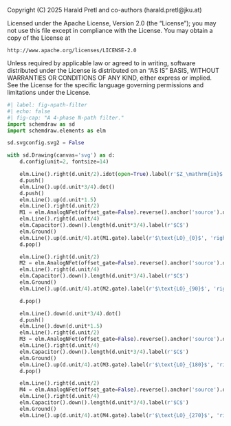 ::: {.content-hidden}
Copyright (C) 2025 Harald Pretl and co-authors (harald.pretl@jku.at)

Licensed under the Apache License, Version 2.0 (the "License");
you may not use this file except in compliance with the License.
You may obtain a copy of the License at

    http://www.apache.org/licenses/LICENSE-2.0

Unless required by applicable law or agreed to in writing, software
distributed under the License is distributed on an "AS IS" BASIS,
WITHOUT WARRANTIES OR CONDITIONS OF ANY KIND, either express or implied.
See the License for the specific language governing permissions and
limitations under the License.
:::

```python
#| label: fig-npath-filter
#| echo: false
#| fig-cap: "A 4-phase N-path filter."
import schemdraw as sd
import schemdraw.elements as elm

sd.svgconfig.svg2 = False

with sd.Drawing(canvas='svg') as d:
    d.config(unit=2, fontsize=14)

    elm.Line().right(d.unit/2).idot(open=True).label(r'$Z_\mathrm{in}$', 'left').dot()
    d.push()
    elm.Line().up(d.unit*3/4).dot()
    d.push()
    elm.Line().up(d.unit*1.5)
    elm.Line().right(d.unit/2)
    M1 = elm.AnalogNFet(offset_gate=False).reverse().anchor('source').drop('drain').theta(270)
    elm.Line().right(d.unit/4)
    elm.Capacitor().down().length(d.unit*3/4).label(r'$C$')
    elm.Ground()
    elm.Line().up(d.unit/4).at(M1.gate).label(r'$\text{LO}_{0}$', 'right').dot(open=True)
    d.pop()

    elm.Line().right(d.unit/2)
    M2 = elm.AnalogNFet(offset_gate=False).reverse().anchor('source').drop('drain').theta(270)
    elm.Line().right(d.unit/4)
    elm.Capacitor().down().length(d.unit*3/4).label(r'$C$')
    elm.Ground()
    elm.Line().up(d.unit/4).at(M2.gate).label(r'$\text{LO}_{90}$', 'right').dot(open=True)

    d.pop()

    elm.Line().down(d.unit*3/4).dot()
    d.push()
    elm.Line().down(d.unit*1.5)
    elm.Line().right(d.unit/2)
    M3 = elm.AnalogNFet(offset_gate=False).reverse().anchor('source').drop('drain').theta(270)
    elm.Line().right(d.unit/4)
    elm.Capacitor().down().length(d.unit*3/4).label(r'$C$')
    elm.Ground()
    elm.Line().up(d.unit/4).at(M3.gate).label(r'$\text{LO}_{180}$', 'right').dot(open=True)
    d.pop()

    elm.Line().right(d.unit/2)
    M4 = elm.AnalogNFet(offset_gate=False).reverse().anchor('source').drop('drain').theta(270)
    elm.Line().right(d.unit/4)
    elm.Capacitor().down().length(d.unit*3/4).label(r'$C$')
    elm.Ground()
    elm.Line().up(d.unit/4).at(M4.gate).label(r'$\text{LO}_{270}$', 'right').dot(open=True)
```
